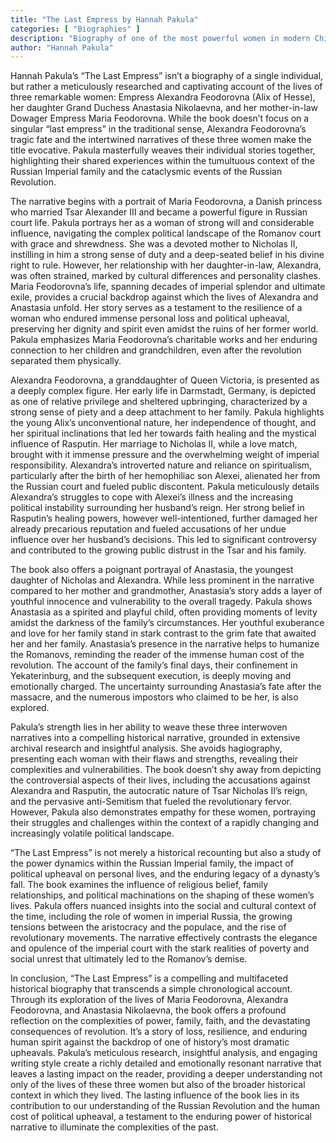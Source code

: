 ```yaml
---
title: "The Last Empress by Hannah Pakula"
categories: [ "Biographies" ]
description: "Biography of one of the most powerful women in modern Chinese history"
author: "Hannah Pakula"
---
```

Hannah Pakula's "The Last Empress" isn't a biography of a single individual, but rather a meticulously researched and captivating account of the lives of three remarkable women:  Empress Alexandra Feodorovna (Alix of Hesse), her daughter Grand Duchess Anastasia Nikolaevna, and her mother-in-law Dowager Empress Maria Feodorovna.  While the book doesn't focus on a singular "last empress" in the traditional sense,  Alexandra Feodorovna's tragic fate and the intertwined narratives of these three women make the title evocative.  Pakula masterfully weaves their individual stories together, highlighting their shared experiences within the tumultuous context of the Russian Imperial family and the cataclysmic events of the Russian Revolution.

The narrative begins with a portrait of Maria Feodorovna, a Danish princess who married Tsar Alexander III and became a powerful figure in Russian court life.  Pakula portrays her as a woman of strong will and considerable influence, navigating the complex political landscape of the Romanov court with grace and shrewdness.  She was a devoted mother to Nicholas II, instilling in him a strong sense of duty and a deep-seated belief in his divine right to rule.  However, her relationship with her daughter-in-law, Alexandra, was often strained, marked by cultural differences and personality clashes. Maria Feodorovna’s life, spanning decades of imperial splendor and ultimate exile, provides a crucial backdrop against which the lives of Alexandra and Anastasia unfold.  Her story serves as a testament to the resilience of a woman who endured immense personal loss and political upheaval, preserving her dignity and spirit even amidst the ruins of her former world.  Pakula emphasizes Maria Feodorovna’s charitable works and her enduring connection to her children and grandchildren, even after the revolution separated them physically.

Alexandra Feodorovna, a granddaughter of Queen Victoria, is presented as a deeply complex figure.  Her early life in Darmstadt, Germany, is depicted as one of relative privilege and sheltered upbringing, characterized by a strong sense of piety and a deep attachment to her family.  Pakula highlights the young Alix's unconventional nature, her independence of thought, and her spiritual inclinations that led her towards faith healing and the mystical influence of Rasputin.  Her marriage to Nicholas II, while a love match, brought with it immense pressure and the overwhelming weight of imperial responsibility.  Alexandra's introverted nature and reliance on spiritualism, particularly after the birth of her hemophiliac son Alexei, alienated her from the Russian court and fueled public discontent. Pakula meticulously details Alexandra's struggles to cope with Alexei’s illness and the increasing political instability surrounding her husband’s reign.  Her strong belief in Rasputin’s healing powers, however well-intentioned, further damaged her already precarious reputation and fueled accusations of her undue influence over her husband's decisions.  This led to significant controversy and contributed to the growing public distrust in the Tsar and his family.

The book also offers a poignant portrayal of Anastasia, the youngest daughter of Nicholas and Alexandra.  While less prominent in the narrative compared to her mother and grandmother, Anastasia's story adds a layer of youthful innocence and vulnerability to the overall tragedy.  Pakula shows Anastasia as a spirited and playful child, often providing moments of levity amidst the darkness of the family's circumstances.  Her youthful exuberance and love for her family stand in stark contrast to the grim fate that awaited her and her family.  Anastasia’s presence in the narrative helps to humanize the Romanovs, reminding the reader of the immense human cost of the revolution.  The account of the family’s final days, their confinement in Yekaterinburg, and the subsequent execution, is deeply moving and emotionally charged.  The uncertainty surrounding Anastasia's fate after the massacre, and the numerous impostors who claimed to be her, is also explored.

Pakula's strength lies in her ability to weave these three interwoven narratives into a compelling historical narrative, grounded in extensive archival research and insightful analysis.  She avoids hagiography, presenting each woman with their flaws and strengths, revealing their complexities and vulnerabilities.  The book doesn't shy away from depicting the controversial aspects of their lives, including the accusations against Alexandra and Rasputin, the autocratic nature of Tsar Nicholas II's reign, and the pervasive anti-Semitism that fueled the revolutionary fervor.  However, Pakula also demonstrates empathy for these women, portraying their struggles and challenges within the context of a rapidly changing and increasingly volatile political landscape.

"The Last Empress" is not merely a historical recounting but also a study of the power dynamics within the Russian Imperial family, the impact of political upheaval on personal lives, and the enduring legacy of a dynasty's fall.  The book examines the influence of religious belief, family relationships, and political machinations on the shaping of these women's lives.  Pakula offers nuanced insights into the social and cultural context of the time, including the role of women in imperial Russia, the growing tensions between the aristocracy and the populace, and the rise of revolutionary movements.  The narrative effectively contrasts the elegance and opulence of the imperial court with the stark realities of poverty and social unrest that ultimately led to the Romanov’s demise.

In conclusion, "The Last Empress" is a compelling and multifaceted historical biography that transcends a simple chronological account.  Through its exploration of the lives of Maria Feodorovna, Alexandra Feodorovna, and Anastasia Nikolaevna, the book offers a profound reflection on the complexities of power, family, faith, and the devastating consequences of revolution.  It's a story of loss, resilience, and enduring human spirit against the backdrop of one of history's most dramatic upheavals. Pakula's meticulous research, insightful analysis, and engaging writing style create a richly detailed and emotionally resonant narrative that leaves a lasting impact on the reader, providing a deeper understanding not only of the lives of these three women but also of the broader historical context in which they lived.  The lasting influence of the book lies in its contribution to our understanding of the Russian Revolution and the human cost of political upheaval, a testament to the enduring power of historical narrative to illuminate the complexities of the past.

